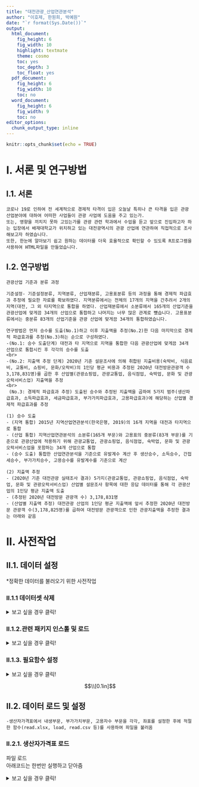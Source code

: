 ---
title: "대전관광_산업연관분석"
author: "이호제, 한원희, 박예원"
date: "`r format(Sys.Date())`"
output:
  html_document:
    fig_height: 6
    fig_width: 10
    highlight: textmate
    theme: cosmo
    toc: yes
    toc_depth: 3
    toc_float: yes
  pdf_document:
    fig_height: 6
    fig_width: 10
    toc: no 
  word_document:
    fig_height: 6
    fig_width: 9
    toc: no
editor_options: 
  chunk_output_type: inline
---

```{r setup, include=FALSE}
knitr::opts_chunk$set(echo = TRUE)
```

# I. 서론 및 연구방법{.tabset .tabset-fade} 

## I.1. 서론

```
코로나 19로 인하여 전 세계적으로 경제적 타격이 입은 오늘날 특히나 큰 타격을 입은 관광 산업분야에 대하여 어떠한 사업들이 관광 사업에 도움을 주고 있는가. 
또는, 영향을 끼치지 못하 고있는가를 관광 관련 학과에서 수업을 듣고 앞으로 진입하고자 하는 입장에서 배재대학교가 위치하고 있는 대전광역시의 관광 산업에 연관하여 직접적으로 조사해보고자 하였습니다.
또한, 한눈에 알아보기 쉽고 원하는 데이터를 더욱 효율적으로 확인할 수 있도록 R프로그램을 사용하여 HTML파일을 만들었습니다.

```

## I.2. 연구방법

```
관광산업 기준과 분류 과정

기준설정- 기준설정분류, 지역분류, 산업재분류, 고용표분류 등의 과정을 통해 경제적 파급효과 추정에 필요한 자료를 확보하였다. 지역분류에서는 전체의 17개의 지역을 간추려서 2개의 지역(대전, 그 외 타지역으로 통합을 하였다. 산업재분류에서 소분류에서 165개의 산업기준을 관광산업에 맞게끔 34개의 산업으로 통합하고 나머지는 너무 많은 관계로 뻈습니다. 고용표분류에서는 중분류 83개의 산업기준을 관광 산업에 맞게끔 34개의 통합하였습니다.
```

```
연구방법은 먼저 승수를 도출(No.1)하고 이후 지출액을 추정(No.2)한 다음 마지막으로 경제적 파급효과를 추청(No.3)하는 순으로 구성하였다. 
-(No.1: 승수 도출단계) 대전과 타 지역으로 지역을 통합한 다음 관광산업에 맞게끔 34개 산업으로 통합시킨 후 각각의 승수를 도출
<br>
-(No.2: 지출액 추정 단계) 2020년 기준 설문조사에 의해 취합된 지출비용(숙박비, 식음료비, 교통비, 쇼핑비, 문화/오락비)의 1인당 평균 비용과 추정된 2020년 대전방문관광객 수 3,178,831명)를 곱한 후 산업별(관광쇼핑업, 관광교통업, 음식점업, 숙박업, 문화 및 관광오락서비스업) 지출액을 추정
<br>
 (No.3: 경제적 파급효과 추정) 도출된 승수와 추정된 지출액을 곱하여 5가지 범주(생산파급효과, 소득파급효과, 세금파급효과, 부가가치파급효과, 고용파급효과)에 해당하는 산업별 경제적 파급효과를 추정
```

```
(1) 승수 도출
- (지역 통합) 2015년 지역산업연관분석(한국은행, 2019)의 16개 지역을 대전과 타지역으로 통합
- (산업 통합) 지역산업연관분석의 소분류(165개 부문)와 고용표의 중분류(83개 부문)를 기준으로 관광산업에 적용하기 위해 관광교통업, 관광쇼핑업, 음식점업, 숙박업, 문화 및 관광오락서비스업을 포함하는 34개 산업으로 통합
- (승수 도출) 통합한 산업연관분석을 기준으로 유발계수 계산 후 생산승수, 소득승수, 간접세승수, 부가가치승수, 고용승수를 유발계수를 기준으로 계산
```

```
(2) 지출액 추정
- (2020년 기준 대전관광 실태조사 결과) 5가지(관광교통업, 관광쇼핑업, 음식점업, 숙박업, 문화 및 관광오락서비스업) 산업별 설문조사 항목에 대한 응답 데이터를 통해 각 관광산업의 1인당 평균 지출액 도출
- (추정된 2020년 대전방문 관광객 수) 3,178,831명
- (산업별 지출액 추정) 대전관광 산업의 1인당 평균 지출액에 앞서 추정한 2020년 대전방문 관광객 수(3,178,825명)를 곱하여 대전방문 관광객으로 인한 관광지출액을 추정한 결과는 아래와 같음
```

# II. 사전작업 {.tabset .tabset-fade}

## II.1. 데이터 설정 

*정확한 데이터를 불러오기 위한 사전작업

### II.1.1 데이터셋 삭제
<details>
  <summary>보고 싶을 경우 클릭!</summary>
* 환경최초로: Global environment 패널상에 있는 모든 데이터셋 삭제 
```{r}
rm(list=ls()) #Removes all items in Environment!
```
</details>


### II.1.2.관련 패키지 인스톨 및 로드
<details>
  <summary>보고 싶을 경우 클릭!</summary>
```{r}
#### 패키지 자동인스톨 및 로드, c()에 필요한 패키지 추가 가능
packages = c("openxlsx","stargazer","flextable","DT","dplyr","knitr")

### 기존에 없는 패키지는 새로 설치, 있는 패키지는 로드만
package.check <- lapply(packages, FUN = function(x) {
  if (!require(x, character.only = TRUE)) {
    install.packages(x, dependencies = TRUE)
    library(x, character.only = TRUE)}})
```
</details>

### II.1.3. 필요함수 설정
<details>
  <summary>보고 싶을 경우 클릭!</summary>
```{r}
# 행렬통합 함수
merge_mat <- function(ori_mat,group){
  r_sum <- rowsum(ori_mat, group) #기준에 따라 가로합
  c_sum <- rowsum(t(r_sum), group) #기준에 따라 세로합
  merged_mat <- t(c_sum) # 전치를 해야 원래 행렬이 찾아짐
}

# 유발계수 도출함수(생산유발효과 제외)
ripple_mat_wo.product <- function(added_mat){
  added_mat<- ifelse(added_mat == 0, 1, added_mat) # 0이 있으면 1로 치환(계산오류 방지를 위해)
  added_mat_coef=added_mat/input_tot
  added_mat_effect= diag(as.numeric(added_mat_coef)) %*% IminusA_reverse_지역_산업
}

# 파급효과 도출함수(생산파급효과 제외)
ripple_effect_wo.product <- function(multiplier_mat,unit){
  multiplier_mat_deco = as.matrix(multiplier_mat) %*% as.matrix(diag(input))
  multiplier_mat_deco = round(multiplier_mat_deco/unit,3)
  multiplier_mattot = colSums(multiplier_mat_deco,3)
}
```
</details>

$$\\[0.1in]$$



## II.2. 데이터 로드 및 설정 

```
-생산자가격표에서 내생부문, 부가가치부문, 고용자수 부문을 각각, 좌표를 설정한 후에 적절한 함수(read.xlsx, load, read.csv 등)를 사용하여 파일을 불러옴
```
### II.2.1. 생산자가격표 로드
파일 로드  
아래코드는 한번만 실행하고 닫아줌

<details>
  <summary>보고 싶을 경우 클릭!</summary>
```{r include=FALSE}
# file.choose() 파일로드 전 경로 찾기
# origin <- read.xlsx("C:\\Users\\user\\Desktop\\R파일모음\\kyungbuk_io\\투입산출표_생산자가격_총거래표 및 투입계수_decompose_ver2.xlsx",1) #투입산출표_생산자가격_총거래표 및 투입계수(2015기준) by Song, 숫자로이루어진 시트
# save(origin,file=file.choose())
```


생산자가격표 R파일 로드
로드 시간을 줄여주기 위해서 시행
```{r}
load("D:\\대전관광객_산업연관분석\\origin.RData")
```
<details>
  
  
### II.2.2. 생산자가격표 분석설정

<details>
  <summary>보고 싶을 경우 클릭!</summary>
시작점 설정
```{r}
dim(origin)
origin[1:5,1:5] # 앞부분 탐색
origin[1,1] # 시작점 결정
origin[nrow(origin),ncol(origin)]
start=c(1,1) # 시작점 좌표 넣어주기
```

지역분석 설정
```{r}
total_region=17 # 수입계 제외 
```

생산자거래표 내생부문좌표설정
```{r}
n_sec_before=165; # 산업165개 기준
n_sec_after=34 # 통합후 산업의 수
n_region=2 # 지역의 수
loc_inter=n_sec_before*total_region
```

내생부문 추출과 더블체크(수입계 제외 내생부문)
```{r}
내생부문=origin[start[1]:(start[1]+loc_inter-1),start[2]:(start[2]+loc_inter-1)]
dim(내생부문); 내생부문[1,1]; 내생부문[nrow(내생부문),ncol(내생부문)]
내생부문[loc_inter,loc_inter] # 엑셀파일에서 비교
```
<details>
  

### II.2.3. 부가가치부문 로드
파일 로드  
아래코드는 한번만 실행하고 닫아줌


```{r include=FALSE}
#부가가치부문 = read.xlsx("C:\\Users\\user\\Desktop\\R파일모음\\kyungbuk_io\\투입산출표_생산자가격_총거래표 및 투입계수_decompose_ver2.xlsx",2) #투입산출표_생산자가격_총거래표 및 투입계수(2015기준) by Song, 숫자로이루어진 시트
#dim(부가가치부문); class(부가가치부문)
#head(부가가치부문)
# save(부가가치부문,file=file.choose())
```

<details>
  <summary>보고 싶을 경우 클릭!</summary>
로드 시간을 줄여주기 위해서 시행  
부가가치 R파일 로드
```{r}
load("D:\\대전관광객_산업연관분석\\부가가치부문.RData")
```
<details>

### II.2.3. 고용자수 부문 로드
파일 로드

<details>
  <summary>보고 싶을 경우 클릭!</summary>
```{r}
employ_origin <- read.xlsx( "D:\\대전관광객_산업연관분석\\고용자수(R적재용,문화오락통합,0201).xlsx",1) # 고용자수부문
```
통합후 산업이름 설정
```{r}
ind_name = employ_origin[1:n_sec_after,1]
```

<details>

## II.3. 지역통합 {.tabset .tabset-fade}
*불러온 파일을 대전지역과 기타지역으로 통합하기 위한 작업
*지역통합 설정후 내생부문과 부가가치 부문 또한, 통합 
<!-- ### II.3.1. 지역통합 설정  -->

 
```{r include=FALSE}
r1 <- c(1:n_sec_before) # 1지역 생성
r2 <- c((n_sec_before+1):(2*n_sec_before)) # 지역2(기타) 생성

# 바꿔야 하는 부분 중요
# 1:서울    2:인천     3:경기      4:대전      5:세종
# 6:충북    7:충남     8:광주      9:전북      10:전남
# 11:대구   12:경북    13:부산     14:울산     15:경남
# 16:강원   17:제주    18:수입계
r_integrated <- c(r2,r2,r2,r1,r2,
                  r2,r2,r2,r2,r2,
                  r2,r2,r2,r2,r2,
                  r2,r2)
```
 

<!-- ### II.3.2. 내생부문 지역통합 -->

 
```{r include=FALSE}
내생부문_지역 = merge_mat(내생부문,r_integrated)
dim(내생부문_지역)
내생부문_지역[1:5,1:5] # 앞부분 탐색
내생부문_지역[118,118] # 1지역 도소매값
내생부문_지역[(n_sec_before+1):(n_sec_before+5),1:5] # 앞부분 탐색
# IminusA_reverse_산업_지역=data.frame(IminusA_reverse_산업_지역)
# write.xlsx(IminusA_reverse_산업_지역,file.choose())
```
 
<!-- ### II.3.3. 부가가치부문 지역통합 -->
 
```{r include=FALSE}
c_sum <- rowsum(t(부가가치부문), r_integrated)
부가가치_지역<-t(c_sum); dim(부가가치_지역)
부가가치_지역[1:6,1:5] # 앞부분 탐색
부가가치_지역[1,118] # 1지역 도소매값 피용자보수
부가가치_지역[1,(n_sec_before+1):(n_sec_before+5)] # 앞부분 탐색
```
 
## II.4. 산업통합 

* 165개의 산업을 34개의 산업으로 통합
* 총지역 산업 통합후 내생부문과 부가가치 부문도 통합

<!-- ## IV.1. 산업통합 설정  -->
<!-- 산업통합그룹설정/산업통합/하단좌측 맨윗줄을 제외하고 이후 절대값의 숫자가 하단우측의 산업수와 동일해야함   -->

```{r include=FALSE}
                                         #갯수는 엑셀에 count함수로 표기됨
농림 <- rep(1,8)                         # 001~008: 01(농림어업)                                  1~8                          
광업 <- rep(2,4)                         # 009~012: 02(광업)                                      9-12-1
음식 <- rep(3,11)                        # 013~023: 03(음식료품 및 담배 제조업)                   13-23-1
섬유 <- rep(4,6)                         # 024~029: 04(섬유 및 가죽제품 제조업)                   24-29-1
목재 <- rep(5,6)                         # 030~035: 05(목재, 종이, 인쇄 및 복제업)                30-35-1
석탄 <- rep(6,3)                         # 036~038: 06(석탄 및 석유제품 제조업)                   36-38-1
화학 <- rep(7,13)                        # 039~051: 07(화학제품 제조업)                           39-51-1
비금속 <- rep(8,5)                       # 052~056: 08(비금속광물제품 제조업)                     52-56-1
금속_1차 <- rep(9,7)                     # 057~063: 09(1차 금속제품 제조업)                       57-63-1
금속가공 <- rep(10,4)                    # 064~067: 10(금속제품 제조업)                           64-67-1
컴퓨터_전자_광학 <- rep(11,9)            # 068~076: 11(컴퓨터, 전자 및 광학기기)                  68-76-1
전기장비 <- rep(12,6)                    # 077~082: 12(전기장비)                                  77-82-1
기계_장비 <- rep(13,11)                  # 083~093: 13(정밀기기 제조업)                           83-93-1
운송장비 <- rep(14,7)                    # 094~100: 14(운송장비)                                  94-100-1
기타제조업 <- rep(15,2)                  # 101~102: 15(기타 제조업 제품)                          101-102-1
제조임가공_산업용장비 <- rep(16,1)       # 103: 16(제조임가공 및 산업용 장비 수리)                103-103-1
전력_가스_증기 <- rep(17,3)              # 104-106: 17(전력, 가스 및 증기)                        104-106-1
수도_폐기물_재활용 <- rep(18,4)          # 107-110: 18(수도, 폐기물 및 재활용서비스)              107-110-1
건설 <- rep(19,7)                        # 111-117: 19(건설)                                      111-117-1
쇼핑 <- rep(20,1)                        # 118: 20(관광쇼핑)                                      118-118-1
관광교통 <- rep(21,4)                    # 119~122: 21(관광교통업)                                119-122-1
운송 <- rep(22,6)                        # 123~128: 22(운수업)                                    123-128-1
#제1그룹
group_ind1_1 = c(농림,광업,음식,섬유,목재,석탄,화학,비금속,
                   금속_1차,금속가공,컴퓨터_전자_광학,전기장비,
                   기계_장비,운송장비,기타제조업,제조임가공_산업용장비,
                   전력_가스_증기,수도_폐기물_재활용,건설,쇼핑,
                   관광교통,운송)
table(group_ind1_1)
sum(table(group_ind1_1))
001-128-1 # 처음산업 끝산업으로 산업의 수 파악, 산업수는 맞출 수 있지만 세부내용 파악 어려워서 더블체크 필요
```


```{r include=FALSE}

식음료 <- rep(23,1)                       # 129: 23(음식점 및 숙박업)                          129-129-1
숙박 <- rep(24,1)                         # 130: 24(음식점 및 숙박업)                          130-130-1
정보통신_방송 <- rep(25,8)                # 131~138: 25(정보통신 및 방송 서비스)               131-138-1
금융_보험 <- rep(26,4)                    # 139~142: 26(금융 및 보험 서비스)                   139-142-1
부동산 <- rep(27,3)                       # 143~145: 27(부동산 및 임대)                        143-145-1
전문_과학기술 <- rep(28,5)                # 146~150: 28(전문, 과학 및 기술 서비스)             146-150-1
사업지원 <- rep(29,4)                     # 151~154: 29(사업지원서비스)                        151-154-1
공공행정_국방 <- rep(30,2)                # 155-156: 30(공공행정 및 국방)                      155-156-1
교육 <- rep(31,1)                         # 157: 31(교육서비스)                                157-157-1
보건_사회복지 <- rep(32,2)                # 158~159: 32(보건 및 사회복지 서비스)               158-159-1

group_ind2_1 = c(식음료,숙박,정보통신_방송,금융_보험,
                    부동산,전문_과학기술,사업지원,공공행정_국방,
                    교육,보건_사회복지) 
table(group_ind2_1)
sum(table(group_ind2_1))
129-159-1 # 처음산업 끝산업으로 산업의 수 파악, 산업수는 맞출 수 있지만 세부내용 파악 어려워서 더블체크 필요
```


```{r include=FALSE}
문화여행스포츠오락 <- rep(33,2)             # 160~161: 33(문화 및 여행 관련 서비스)              160-161-1
기타서비스 <- rep(34,4)                     # 162~165: 34(정보통신 및 방송 서비스)               162-165-1
group_ind3_1 =c(문화여행스포츠오락,기타서비스) # 문화 및 기타서비스업+관광오락서비스업
table(group_ind3_1)
sum(table(group_ind3_1))
160-165-1 # 처음산업 끝산업으로 산업의 수 파악, 산업수는 맞출 수 있지만 세부내용 파악 어려워서 더블체크 필요
```


```{r include=FALSE}
group_ind = c(group_ind1_1, group_ind2_1, group_ind3_1,
               group_ind1_1+n_sec_after, group_ind2_1+n_sec_after, group_ind3_1+n_sec_after)
table(group_ind)
```


```{r include=FALSE}
내생부문_지역_산업 = merge_mat(내생부문_지역,group_ind); dim(내생부문_지역_산업)
내생부문_지역_산업[1:5,1:5] # 앞부분 탐색
내생부문_지역_산업[(n_sec_after+1):(n_sec_after+5),1:5] # 앞부분 탐색
all.equal(내생부문_지역_산업[20,20],내생부문_지역[118,118]) #22는 45개산업중 쇼핑, 118은 165개 산업중 도소매및상품중개서비스
```


```{r include=FALSE}
c_sum <- rowsum(t(부가가치_지역), group_ind)
부가가치_지역_산업<-t(c_sum); dim(부가가치_지역_산업)
부가가치_지역_산업[1:6,1:5] # 앞부분 탐색
부가가치_지역_산업[1,22] # 1지역 도소매값 피용자보수
부가가치_지역_산업[1,(n_sec_after+1):(n_sec_after+5)] # 앞부분 탐색
all.equal(부가가치_지역_산업[1,20],부가가치_지역[1,118])
```


# III. 승수 도출 {.tabset .tabset-fade}

통합한 산업을 기준으로 유발계수 계산후 생산승수, 소득승수, 간접세승수, 부가가치승수, 고용승수를 계산
```
*계수: 생산액/총투입액, 계수행렬: 계수의 모임  
*승수행렬: 추가연산을 통해 승수도출을 위해 계산된 행렬(효과분해된 상태)
*승수: 파급효과를 위해 도출된 값(효과합성된 상태)  

```

<!-- ## V.1. 총투입액 설정 -->
```{r include=FALSE}
input_tot = 부가가치_지역_산업[6,]
input_tot<- ifelse(input_tot == 0, 1, input_tot) # 총투입액에서 0이 있으면 1로 치환(계산오류 방지를 위해)
input_tot_n = rep(input_tot,times=n_sec_after) # 행렬계산을 위해 total_input_region 분류수 만큼 생성후 행렬 작성
input_tot_mat<-matrix(input_tot_n,nrow=n_sec_after*n_region,ncol=n_sec_after*n_region,byrow=T)
input_tot_mat<-as.data.frame(input_tot_mat)
```

<!-- ## V.2. A(투입계수)행렬 -->
```{r include=FALSE}
내생부문_지역_산업_A_mat <- 내생부문_지역_산업/input_tot_mat
head(내생부문_지역_산업_A_mat)
```

<!-- ## V.3. I-A 역행렬: 생산유발승수행렬 -->
```{r include=FALSE}
I=diag(nrow(내생부문_지역_산업_A_mat)) # 단위행렬
IminusA_reverse_지역_산업 = solve(I-내생부문_지역_산업_A_mat)
# IminusA_reverse_지역_산업_xlsx = data.frame(IminusA_reverse_지역_산업)  # write.xlsx안될시 사전작업
# write.xlsx(IminusA_reverse_지역_산업_xlsx,file.choose())       # 지역내 파급효과(경북_동국대).xlsx
```

<!-- ## V.4. 생산유발승수행렬 추출 -->
```{r include=FALSE}
IminusA_reverse_r11=IminusA_reverse_지역_산업[1:n_sec_after,1:n_sec_after]
IminusA_reverse_r21=IminusA_reverse_지역_산업[(n_sec_after+1):(n_sec_after*n_region),1:n_sec_after]
```

## III.1. 생산승수
첫열: 지역내, 둘째열: 지역간
```{r echo=FALSE}
product_r11_eff=colSums(IminusA_reverse_r11)
product_r21_eff=colSums(IminusA_reverse_r21)
product_eff=t(rbind(product_r11_eff,product_r21_eff))
kable(cbind(ind_name,product_eff))
```

<!-- # VI. 소득유발승수 {.tabset .tabset-fade} -->

<!-- ## VI.1. 소득유발승수행렬 도출 -->
```{r include=FALSE}
income = t(부가가치_지역_산업[1,]) # 2지역 피용자보수 도출 후 가로화
income_effect=ripple_mat_wo.product(income)
```
<!-- ## VI.2. 해당 소득유발승수행렬 추출 -->
```{r include=FALSE}
income_r11=income_effect[1:n_sec_after,1:n_sec_after] #4개의 영역중 main인 2개의 영역만 선택
income_r21=income_effect[(n_sec_after+1):(n_sec_after*2),1:n_sec_after] #4개의 영역중 main인 2개의 영역만 선택
```
## III.2. 소득유발승수
첫열: 지역내, 둘째열: 지역간
```{r echo=FALSE}
income_r11_eff=colSums(income_r11)
income_r21_eff=colSums(income_r21)
income_eff=t(rbind(income_r11_eff,income_r21_eff))
kable(cbind(ind_name,income_eff))
```


<!-- # VII. 조세유발승수 {.tabset .tabset-fade} -->

<!-- ## VII.1. 조세유발승수행렬 도출 -->
```{r include=FALSE}
tax = t(부가가치_지역_산업[4,])
tax_effect=ripple_mat_wo.product(tax)
```
<!-- ## VII.2. 해당 조세유발승수행렬 추출 --> -->
```{r}
tax_r11=tax_effect[1:n_sec_after,1:n_sec_after] #4개의 영역중 main인 2개의 영역만 선택
tax_r21=tax_effect[(n_sec_after+1):(n_sec_after*2),1:n_sec_after] #4개의 영역중 main인 2개의 영역만 선택
```

## III.3. 조세유발승수
첫열: 지역내, 둘째열: 지역간
```{r echo=FALSE}
tax_r11_eff=colSums(tax_r11)
tax_r21_eff=colSums(tax_r21)
tax_eff=t(rbind(tax_r11_eff,tax_r21_eff))
kable(cbind(ind_name,tax_eff))
```


<!-- # VIII. 부가가치유발승수 {.tabset .tabset-fade} -->

<!-- ## VIII.1. 부가가치유발승수행렬 도출 -->
```{r include=FALSE}
added = t(부가가치_지역_산업[5,])
added_effect=ripple_mat_wo.product(added)
```
<!-- ## VIII.2. 해당 부가가치유발승수행렬 추출 -->
```{r include=FALSE}
added_r11=added_effect[1:n_sec_after,1:n_sec_after] #4개의 영역중 main인 2개의 영역만 선택
added_r21=added_effect[(n_sec_after+1):(n_sec_after*2),1:n_sec_after] #4개의 영역중 main인 2개의 영역만 선택
```
## III.4. 부가가치승수
첫열: 지역내, 둘째열: 지역간
```{r echo=FALSE}
added_r11_eff=colSums(added_r11)
added_r21_eff=colSums(added_r21)
added_eff=t(rbind(added_r11_eff,added_r21_eff))
kable(cbind(ind_name,added_eff))
```

<!-- # IX. 고용자수 유발승수 {.tabset .tabset-fade} -->

<!-- ## IX.1. 고용자수 유발승수행렬 도출 -->
```{r include=FALSE}
#employ_origin <- read.xlsx("C:\\Users\\user\\Desktop\\R파일모음\\kyungbuk_io\\고용자수_경북(동국대).xlsx",1) # 고용자수부문
employ_r1 <- t(employ_origin[1:n_sec_after,2]) # 수치 가져올 때 행렬번호 유의할 것
employ_r2 <- t(employ_origin[1:n_sec_after,3])
employ <- cbind(employ_r1,employ_r2)
employ_effect=ripple_mat_wo.product(employ)
#ind_name = employ_origin[1:n_sec_after,1]
```
<!-- ## IX.2. 해당 고용자수 유발승수행렬 추출 -->
```{r include=FALSE}
employ_r11=employ_effect[1:n_sec_after,1:n_sec_after] #4개의 영역중 main인 2개의 영역만 선택
employ_r21=employ_effect[(n_sec_after+1):(n_sec_after*2),1:n_sec_after] #4개의 영역중 main인 2개의 영역만 선택
```
## III.5. 고용승수
첫열: 지역내, 둘째열: 지역간
```{r echo=FALSE}
employ_r11_eff=colSums(employ_r11)
employ_r21_eff=colSums(employ_r21)
employ_eff=t(rbind(employ_r11_eff,employ_r21_eff))
kable(cbind(ind_name,employ_eff))
```
<!-- ### X.2.1. 지역내 승수종합 -->
<!-- ```{r} -->
<!-- eff_r11 = round(cbind(product_r11_eff,income_r11_eff,tax_r11_eff,added_r11_eff,employ_r11_eff),5) -->
<!-- eff_r11_1=colSums(eff_r11) # 총합 -->

<!-- eff_r11 = cbind(ind_name,eff_r11) -->
<!-- # kable(as.matrix(eff_r11)) -->

<!-- # eff_r11_xlsx = data.frame(eff_r11)    # write.xlsx안될시 사전작업 -->
<!-- # write.xlsx(eff_r11_xlsx,file.choose())  # 지역내 승수 종합(경북_동국대).xlsx -->
<!-- ``` -->

<!-- ### X.3.1. 지역간 승수종합 -->
<!-- ```{r} -->
<!-- eff_r21 = round(cbind(product_r21_eff,income_r21_eff,tax_r21_eff,added_r21_eff,employ_r21_eff),5) -->
<!-- eff_r21_1=colSums(eff_r21) #총합 -->

<!-- eff_r21 = cbind(ind_name,eff_r21) -->
<!-- # kable(as.matrix(eff_r21)) -->

<!-- # eff_r21_xlsx = data.frame(eff_r21)     # write.xlsx안될시 사전작업 -->
<!-- # write.xlsx(eff_r21_xlsx,file.choose()) # 지역간 승수(경북_동국대).xlsx -->
<!-- ``` -->

# IV. 주요 승수&경제적 파급효과 종합 {.tabset .tabset-fade}


## IV.1. 승수종합
```{r include=FALSE}
#list(eff_r11,eff_r21)
#class(eff_r11)
#kable(eff_r11)

eff_r11 = round(cbind(product_r11_eff,income_r11_eff,tax_r11_eff,added_r11_eff,employ_r11_eff),5)
eff_r11_1=colSums(eff_r11) # 총합
eff_r11 = cbind(ind_name,eff_r11)

eff_r21 = round(cbind(product_r21_eff,income_r21_eff,tax_r21_eff,added_r21_eff,employ_r21_eff),5)
eff_r21_1=colSums(eff_r21) #총합
eff_r21 = cbind(ind_name,eff_r21)

# kable(list(eff_r11,eff_r21))
kable(list(eff_r11,eff_r21),caption = "지역내(좌측)&지역간(우측) 승수종합")
```

```{r echo=FALSE}
kable(list(eff_r11[c(20,21,23,24,33),],eff_r21[c(20,21,23,24,33),]),caption = "지역내(좌측)&지역간(우측) 승수종합")

```

## IV.2. 총지출액 

```
관광객수 = 3,178,831 

쇼핑= 129,378,000,000
관광교통=73,628,000,000
음식점=157,994,000,000
숙박비=229,791,000,000
관광오락=87,672,000,000
```
```{r}
쇼핑 = 1.29378E+11
관광교통 = 73628083622
음식점 = 1.57994E+11
숙박 = 2.29791E+11
관광오락 = 87672158980

input = c(0,0,0,0,0,0,0,0,0,0,
          0,0,0,0,0,0,0,0,0,쇼핑,
          관광교통,0,음식점,숙박,0,0,0,0,0,0,
          0,0,관광오락,0) 
```

## IV.3. 지역내 경제적 파급효과 종합
```{r echo=FALSE}
product_r11_deco = as.matrix(IminusA_reverse_r11) %*% as.matrix(diag(input)) 
product_r11_deco = round(product_r11_deco/1000000,3) # 백만원 환산
product_r11_tot = colSums(product_r11_deco,3)
income_r11_tot = ripple_effect_wo.product(income_r11,1000000) # 백만원 환산
tax_r11_tot = ripple_effect_wo.product(tax_r11,1000000) # 백만원 환산
added_r11_tot = ripple_effect_wo.product(added_r11,1000000) # 백만원 환산
employ_r11_tot = ripple_effect_wo.product(employ_r11,1000000) # 백만원당 고용자수 환산

tot_in = cbind(product_r11_tot,income_r11_tot,tax_r11_tot,added_r11_tot,employ_r11_tot)
tot_in_colsum = colSums(tot_in)

#주요산업도출 사전작업
tot_in = cbind(ind_name,tot_in)

kable(list(tot_in[c(20,21,23,24,33),]),caption = "지역내 경제적 파급효과(단위:백만원,명)")
kable(tot_in_colsum,caption = "지역내 경제적 파급효과 종합(단위:백만원,명)")
```


## IV.4. 지역간 경제적 파급효과 종합
```{r echo=FALSE}
product_r21_deco = as.matrix(IminusA_reverse_r21) %*% as.matrix(diag(input)) 
product_r21_deco = round(product_r21_deco/1000000,3) # 백만원 환산
product_r21_tot = colSums(product_r21_deco,3)
income_r21_tot = ripple_effect_wo.product(income_r21,1000000) # 백만원 환산
tax_r21_tot = ripple_effect_wo.product(tax_r21,1000000) # 백만원 환산
added_r21_tot = ripple_effect_wo.product(added_r21,1000000) # 백만원 환산
employ_r21_tot = ripple_effect_wo.product(employ_r21,1000000) # 백만원당 고용자수 환산

tot_between = cbind(product_r21_tot,income_r21_tot,tax_r21_tot,added_r21_tot,employ_r21_tot)
tot_between_colsum = colSums(tot_between)

#주요산업도출 사전작업
tot_between = cbind(ind_name,tot_between)

#list(tot_between_colsum,kable(cbind(ind_name,tot_between)))
kable(list(tot_between[c(20,21,23,24,33),]),caption = "지역간 경제적 파급효과(단위:백만원,명)")
kable(tot_between_colsum,caption = "지역간 경제적 파급효과 종합(단위:백만원,명)")
```

